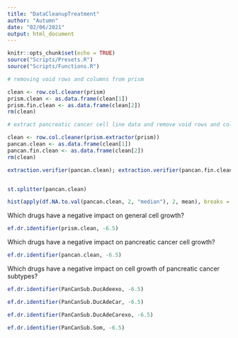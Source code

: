 ```yaml
---
title: "DataCleanupTreatment"
author: "Autumn"
date: "02/06/2021"
output: html_document
---
```


```r
knitr::opts_chunk$set(echo = TRUE)
source("Scripts/Presets.R")
source("Scripts/Functions.R")
```


```r
# removing void rows and columns from prism

clean <- row.col.cleaner(prism)
prism.clean <- as.data.frame(clean[1])
prism.fin.clean <- as.data.frame(clean[2])
rm(clean)
```


```r
# extract pancreatic cancer cell line data and remove void rows and columns 

clean <- row.col.cleaner(prism.extractor(prism))
pancan.clean <- as.data.frame(clean[1])
pancan.fin.clean <- as.data.frame(clean[2])
rm(clean)

extraction.verifier(pancan.clean); extraction.verifier(pancan.fin.clean)
```


```r

```


```r
st.splitter(pancan.clean)
```


```r
hist(apply(df.NA.to.val(pancan.clean, 2, "median"), 2, mean), breaks = 20, main = "Drug Efficacy across Pancreatic Cancer Cell Lines", xlab = "Mean Logfold Drug Effect on Cell Growth", ylab = "Number of Drugs")
```


Which drugs have a negative impact on general cell growth?

```r
ef.dr.identifier(prism.clean, -6.5)
```


Which drugs have a negative impact on pancreatic cancer cell growth?

```r
ef.dr.identifier(pancan.clean, -6.5)
```


Which drugs have a negative impact on cell growth of pancreatic cancer subtypes?

```r
ef.dr.identifier(PanCanSub.DucAdeexo, -6.5)
```
```r
ef.dr.identifier(PanCanSub.DucAdeCar, -6.5)
```
```r
ef.dr.identifier(PanCanSub.DucAdeCarexo, -6.5)
```
```r
ef.dr.identifier(PanCanSub.Som, -6.5)
```
```r

```










